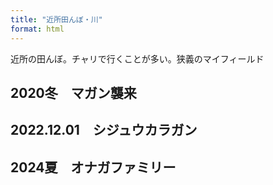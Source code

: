 ---
title: "近所田んぼ・川"
format: html
---

近所の田んぼ。チャリで行くことが多い。狭義のマイフィールド

## 2020冬　マガン襲来

## 2022.12.01　シジュウカラガン

## 2024夏　オナガファミリー

